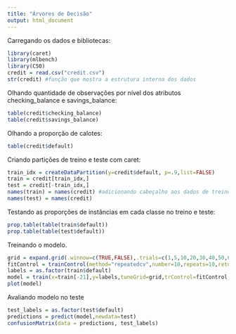 ```yaml
---
title: "Árvores de Decisão"
output: html_document
---
```


Carregando os dados e bibliotecas:

```r
library(caret)
library(mlbench)
library(C50)
credit = read.csv("credit.csv")
str(credit) #função que mostra a estrutura interna dos dados
```

Olhando quantidade de observações por nível dos atributos checking_balance e savings_balance:

```r
table(credit$checking_balance)
table(credit$savings_balance)
```

Olhando a proporção de calotes:

```r
table(credit$default)
```

Criando partições de treino e teste com caret:

```r
train_idx = createDataPartition(y=credit$default, p=.9,list=FALSE)
train = credit[train_idx,]
test = credit[-train_idx,]
names(train) = names(credit) #adicionando cabeçalho aos dados de treino e test
names(test) = names(credit)
```

Testando as proporções de instâncias em cada classe no treino e teste:

```r
prop.table(table(train$default))
prop.table(table(test$default))
```

Treinando o modelo.

```r
grid = expand.grid(.winnow=c(TRUE,FALSE),.trials=c(1,5,10,20,30,40,50,60,70,80,90,100),.model="tree")
fitControl = trainControl(method="repeatedcv",number=10,repeats=10,returnResamp="all")
labels = as.factor(train$default)
model = train(x=train[-21],y=labels,tuneGrid=grid,trControl=fitControl,method="C5.0",verbose=FALSE)
plot(model)
```

Avaliando modelo no teste

```r
test_labels = as.factor(test$default)
predictions = predict(model,newdata=test)
confusionMatrix(data = predictions, test_labels)

```



